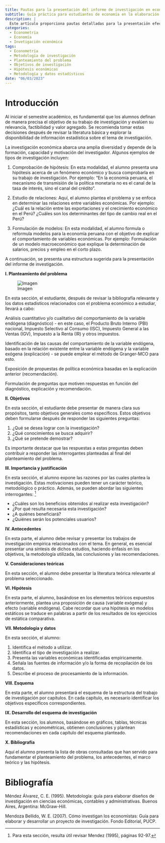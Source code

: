 ```yaml
---
title: Pautas para la presentación del informe de investigación en economía enfoque, estructura y elementos clave
subtitle: Guía práctica para estudiantes de economía en la elaboración de informes de investigación
description: |
  Este artículo proporciona pautas detalladas para la presentación efectiva de informes de investigación en el campo de la economía. Se abordan aspectos fundamentales, como el planteamiento del problema, los objetivos, la importancia y justificación, los antecedentes, las consideraciones teóricas, la formulación de hipótesis, la metodología y los datos, el esquema de investigación, el desarrollo del esquema y la bibliografía. Se ofrecen consejos prácticos y se citan referencias bibliográficas relevantes para guiar a los estudiantes en cada etapa del proceso.
categories:
  - Econometría
  - Economía
  - Invetigación económica
tags:
  - Econometría
  - Metodología de investigación
  - Planteamiento del problema
  - Objetivos de investigación
  - Hipótesis económicas
  - Metodología y datos estadísticos
date: "06/03/2023"
---
```


# Introducción

Al iniciar el semestre académico, es fundamental que los alumnos definan de manera precisa el objetivo de su trabajo de investigación y evalúen su relevancia, factibilidad y valor agregado. Se recomienda tomar estas decisiones después de revisar la literatura básica y explorar la disponibilidad de información estadística sobre el tema de investigación.

La investigación económica abarca una amplia diversidad y depende de la formación, capacidad y motivación del investigador. Algunos ejemplos de tipos de investigación incluyen:

1. Comprobación de hipótesis: En esta modalidad, el alumno presenta una hipótesis acerca de un fenómeno económico y busca comprobarla en su trabajo de investigación. Por ejemplo: "En la economía peruana, el mecanismo de transmisión de la política monetaria no es el canal de la tasa de interés, sino el canal del crédito".

2. Estudio de relaciones: Aquí, el alumno plantea el problema y se enfoca en determinar las relaciones entre variables económicas. Por ejemplo: ¿Cuál es la relación entre las exportaciones y el crecimiento económico en el Perú? ¿Cuáles son los determinantes del tipo de cambio real en el Perú?

3. Formulación de modelos: En esta modalidad, el alumno formula o reformula modelos para la economía peruana con el objetivo de explicar el comportamiento de variables económicas. Por ejemplo: Formulación de un modelo macroeconómico que explique la determinación de salarios, precios y empleo en el corto plazo.

A continuación, se presenta una estructura sugerida para la presentación del informe de investigación.

**I. Planteamiento del problema**

![Imagen](20230603152205.png){#fig-1}

En esta sección, el estudiante, después de revisar la bibliografía relevante y los datos estadísticos relacionados con el problema económico a estudiar, llevará a cabo:

Análisis cuantitativo y/o cualitativo del comportamiento de la variable endógena (diagnóstico) - en este caso, el Producto Bruto Interno (PBI) nacional, Impuesto Selectivo al Consumo (ISC), Impuesto General a las Ventas (IGV), Impuesto a la Renta (IR) y otros impuestos.

Identificación de las causas del comportamiento de la variable endógena, basado en la relación existente entre la variable endógena y la variable exógena (explicación) - se puede emplear el método de Granger-MCO para esto.

Exposición de propuestas de política económica basadas en la explicación anterior (recomendación).

Formulación de preguntas que motiven respuestas en función del diagnóstico, explicación y recomendación.

**II. Objetivos**

En esta sección, el estudiante debe presentar de manera clara sus propósitos, tanto objetivos generales como específicos. Estos objetivos deben formularse después de responder las siguientes preguntas:

1. ¿Qué se desea lograr con la investigación?
2. ¿Qué conocimientos se busca adquirir?
3. ¿Qué se pretende demostrar?

Es importante destacar que las respuestas a estas preguntas deben contribuir a responder las interrogantes planteadas al final del planteamiento del problema.

**III. Importancia y justificación**

En esta sección, el alumno expone las razones por las cuales plantea la investigación. Estas motivaciones pueden tener un carácter teórico, metodológico o práctico. Además, se pueden abordar las siguientes interrogantes: [^1]

[^1]: Para esta sección, resulta útil revisar Mendez (1995), páginas 92-97.

- ¿Cuáles son los beneficios obtenidos al realizar esta investigación?
- ¿Por qué resulta necesaria esta investigación?
- ¿A quiénes beneficiará?
- ¿Quiénes serán los potenciales usuarios?

**IV. Antecedentes**

En esta parte, el alumno debe revisar y presentar los trabajos de investigación empírica relacionados con el tema. En general, es esencial presentar una síntesis de dichos estudios, haciendo énfasis en los objetivos, la metodología utilizada, las conclusiones y las recomendaciones.

**V. Consideraciones teóricas**

En esta sección, el alumno debe presentar la literatura teórica relevante al problema seleccionado.

**VI. Hipótesis**

En esta parte, el alumno, basándose en los elementos teóricos expuestos anteriormente, plantea una proposición de causa (variable exógena) y efecto (variable endógena). Cabe recordar que una hipótesis en modelos estáticos se traduce en palabras a partir de los resultados de los ejercicios de estática comparativa.

**VII. Metodología y datos**

En esta sección, el alumno:

1. Identifica el método a utilizar.
2. Identifica el tipo de investigación a realizar.
3. Presenta las variables económicas identificadas empíricamente.
4. Señala las fuentes de información y/o la forma de recopilación de los datos.
5. Describe el proceso de procesamiento de la información.

**VIII. Esquema**

En esta parte, el alumno presentará el esquema de la estructura del trabajo de investigación por capítulos. En cada capítulo, es necesario identificar los objetivos específicos correspondientes.

**IX. Desarrollo del esquema de investigación**

En esta sección, los alumnos, basándose en gráficos, tablas, técnicas estadísticas y econométricas, obtienen conclusiones y plantean recomendaciones en cada capítulo del esquema planteado.

**X. Bibliografía**

Aquí el alumno presenta la lista de obras consultadas que han servido para fundamentar el planteamiento del problema, los antecedentes, el marco teórico y las hipótesis.

# Bibliografía

Méndez Álvarez, C. E. (1995). Metodología: guía para elaborar diseños de investigación en ciencias económicas, contables y administrativas. Buenos Aires, Argentina: McGraw-Hill.

Mendoza Bellido, W. E. (2007). Cómo investigan los economistas: Guía para elaborar y desarrollar un proyecto de investigación. Fondo Editorial, PUCP.
